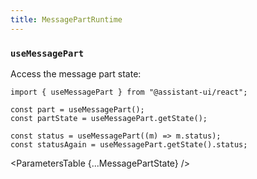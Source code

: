 ```yaml
---
title: MessagePartRuntime
---
```



### `useMessagePart`

Access the message part state:

```tsx
import { useMessagePart } from "@assistant-ui/react";

const part = useMessagePart();
const partState = useMessagePart.getState();

const status = useMessagePart((m) => m.status);
const statusAgain = useMessagePart.getState().status;
```

<ParametersTable {...MessagePartState} />
